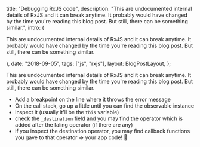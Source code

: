 
  title: "Debugging RxJS code",
  description:
    "This are undocumented internal details of RxJS and it can break anytime. It probably would have changed by the time you're reading this blog post. But still, there can be something similar.",
  intro: (
    <section>
      <p>
        This are undocumented internal details of RxJS and it can break anytime.
        It probably would have changed by the time you're reading this blog
        post. But still, there can be something similar.
      </p>
    </section>
  ),
  date: "2018-09-05",
  tags: ["js", "rxjs"],
  layout: BlogPostLayout,
};

This are undocumented internal details of RxJS and it can break anytime. It probably would have changed by the time you're reading this blog post. But still, there can be something similar.

- Add a breakpoint on the line where it throws the error message
- On the call stack, go up a little until you can find the observable instance
- inspect it (usually it'll be the `this` variable)
- check the `_destination` field and you may find the operator which is added after the faling operator (if there are any)
- if you inspect the destination operator, you may find callback functions you gave to that operator => your app code! 🙂
